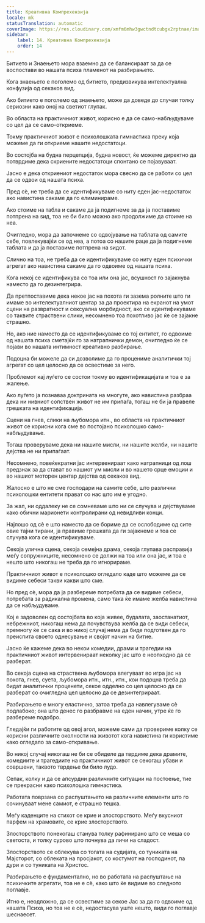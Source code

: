 ```yaml
---
title: Креативна Компрехензија
locale: mk
statusTranslation: automatic
coverImage: https://res.cloudinary.com/xmfm6mhw3gwctndtcubgx2rptnae/image/upload/v1741354419/small_cover_la_gran_rebelion_28716e29d2.webp
sidebar:
    label: 14. Креативна Компрехензија
    order: 14
---
```

Битието и Знаењето мора взаемно да се балансираат за да се воспостави во нашата психа пламенот на разбирањето.

Кога знаењето е поголемо од битието, предизвикува интелектуална конфузија од секаков вид.

Ако битието е поголемо од знаењето, може да доведе до случаи толку сериозни како оној на светиот глупак.

Во областа на практичниот живот, корисно е да се само-набљудуваме со цел да се само-откриеме.

Токму практичниот живот е психолошката гимнастика преку која можеме да ги откриеме нашите недостатоци.

Во состојба на будна перцепција, будна новост, ќе можеме директно да потврдиме дека скриените недостатоци спонтано се појавуваат.

Јасно е дека откриениот недостаток мора свесно да се работи со цел да се одвои од нашата психа.

Пред сѐ, не треба да се идентификуваме со ниту еден јас-недостаток ако навистина сакаме да го елиминираме.

Ако стоиме на табла и сакаме да ја подигнеме за да ја поставиме потпрена на ѕид, тоа не би било можно ако продолжиме да стоиме на неа.

Очигледно, мора да започнеме со одвојување на таблата од самите себе, повлекувајќи се од неа, а потоа со нашите раце да ја подигнеме таблата и да ја поставиме потпрена на ѕидот.

Слично на тоа, не треба да се идентификуваме со ниту еден психички агрегат ако навистина сакаме да го одвоиме од нашата психа.

Кога некој се идентификува со тоа или она јас, всушност го зајакнува наместо да го дезинтегрира.

Да претпоставиме дека некое јас на похота ги зазема ролните што ги имаме во интелектуалниот центар за да проектира на екранот на умот сцени на развратност и сексуална морбидност, ако се идентификуваме со таквите страствени слики, несомнено тоа похотливо јас ќе се зајакне страшно.

Но, ако ние наместо да се идентификуваме со тој ентитет, го одвоиме од нашата психа сметајќи го за натрапнички демон, очигледно ќе се појави во нашата интимност креативно разбирање.

Подоцна би можеле да си дозволиме да го процениме аналитички тој агрегат со цел целосно да се освестиме за него.

Проблемот кај луѓето се состои токму во идентификацијата и тоа е за жалење.

Ако луѓето ја познаваа доктрината на многуте, ако навистина разбраа дека ни нивниот сопствен живот не им припаѓа, тогаш не би ја правеле грешката на идентификација.

Сцени на гнев, слики на љубомора итн., во областа на практичниот живот се корисни кога сме во постојано психолошко само-набљудување.

Тогаш проверуваме дека ни нашите мисли, ни нашите желби, ни нашите дејства не ни припаѓаат.

Несомнено, повеќекратни јас интервенираат како натрапници од лош предзнак за да стават во нашиот ум мисли и во нашето срце емоции и во нашиот моторен центар дејства од секаков вид.

Жалосно е што не сме господари на самите себе, што различни психолошки ентитети прават со нас што им е угодно.

За жал, ни оддалеку не се сомневаме што ни се случува и дејствуваме како обични марионети контролирани од невидливи конци.

Најлошо од сѐ е што наместо да се бориме да се ослободиме од сите овие тајни тирани, ја правиме грешката да ги зајакнеме и тоа се случува кога се идентификуваме.

Секоја улична сцена, секоја семејна драма, секоја глупава расправија меѓу сопружниците, несомнено се должи на тоа или она јас, и тоа е нешто што никогаш не треба да го игнорираме.

Практичниот живот е психолошко огледало каде што можеме да се видиме себеси такви какви што сме.

Но пред сѐ, мора да ја разбереме потребата да се видиме себеси, потребата за радикална промена, само така ќе имаме желба навистина да се набљудуваме.

Кој е задоволен од состојбата во која живее, будалата, заостанатиот, небрежниот, никогаш нема да почувствува желба да се види себеси, премногу ќе се сака и во никој случај нема да биде подготвен да го преиспита своето однесување и својот начин на битие.

Јасно ќе кажеме дека во некои комедии, драми и трагедии на практичниот живот интервенираат неколку јас што е неопходно да се разберат.

Во секоја сцена на страствена љубомора влегуваат во игра јас на похота, гнев, суета, љубомора итн., итн., итн., кои подоцна треба да бидат аналитички проценети, секое одделно со цел целосно да се разберат со очигледна цел целосно да се дезинтегрираат.

Разбирањето е многу еластично, затоа треба да навлегуваме сѐ подлабоко; она што денес го разбравме на еден начин, утре ќе го разбереме подобро.

Гледајќи ги работите од овој агол, можеме сами да провериме колку се корисни различните околности на животот кога навистина ги користиме како огледало за само-откривање.

Во никој случај никогаш не би се обиделе да тврдиме дека драмите, комедиите и трагедиите на практичниот живот се секогаш убави и совршени, таквото тврдење би било лудо.

Сепак, колку и да се апсурдни различните ситуации на постоење, тие се прекрасни како психолошка гимнастика.

Работата поврзана со распуштањето на различните елементи што го сочинуваат мене самиот, е страшно тешка.

Меѓу каденците на стихот се крие и злосторството. Меѓу вкусниот парфем на храмовите, се крие злосторството.

Злосторството понекогаш станува толку рафинирано што се меша со светоста, и толку сурово што почнува да личи на сладост.

Злосторството се облекува со тогата на судијата, со туниката на Мајсторот, со облеката на просјакот, со костумот на господинот, па дури и со туниката на Христос.

Разбирањето е фундаментално, но во работата на распуштање на психичките агрегати, тоа не е сѐ, како што ќе видиме во следното поглавје.

Итно е, неодложно, да се освестиме за секое Јас за да го одвоиме од нашата Психа, но тоа не е сѐ, недостасува уште нешто, види го поглавје шеснаесет.

